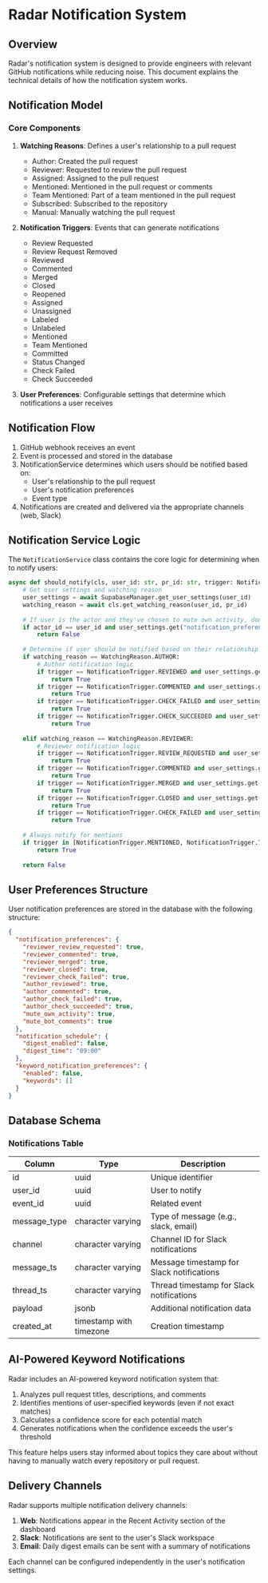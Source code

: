 # Radar Notification System

## Overview

Radar's notification system is designed to provide engineers with relevant GitHub notifications while reducing noise. This document explains the technical details of how the notification system works.

## Notification Model

### Core Components

1. **Watching Reasons**: Defines a user's relationship to a pull request
   - Author: Created the pull request
   - Reviewer: Requested to review the pull request
   - Assigned: Assigned to the pull request
   - Mentioned: Mentioned in the pull request or comments
   - Team Mentioned: Part of a team mentioned in the pull request
   - Subscribed: Subscribed to the repository
   - Manual: Manually watching the pull request

2. **Notification Triggers**: Events that can generate notifications
   - Review Requested
   - Review Request Removed
   - Reviewed
   - Commented
   - Merged
   - Closed
   - Reopened
   - Assigned
   - Unassigned
   - Labeled
   - Unlabeled
   - Mentioned
   - Team Mentioned
   - Committed
   - Status Changed
   - Check Failed
   - Check Succeeded

3. **User Preferences**: Configurable settings that determine which notifications a user receives

## Notification Flow

1. GitHub webhook receives an event
2. Event is processed and stored in the database
3. NotificationService determines which users should be notified based on:
   - User's relationship to the pull request
   - User's notification preferences
   - Event type
4. Notifications are created and delivered via the appropriate channels (web, Slack)

## Notification Service Logic

The `NotificationService` class contains the core logic for determining when to notify users:

```python
async def should_notify(cls, user_id: str, pr_id: str, trigger: NotificationTrigger, actor_id: str = None):
    # Get user settings and watching reason
    user_settings = await SupabaseManager.get_user_settings(user_id)
    watching_reason = await cls.get_watching_reason(user_id, pr_id)
    
    # If user is the actor and they've chosen to mute own activity, don't notify
    if actor_id == user_id and user_settings.get("notification_preferences", {}).get("mute_own_activity", True):
        return False
    
    # Determine if user should be notified based on their relationship to the PR and the trigger
    if watching_reason == WatchingReason.AUTHOR:
        # Author notification logic
        if trigger == NotificationTrigger.REVIEWED and user_settings.get("notification_preferences", {}).get("author_reviewed", True):
            return True
        if trigger == NotificationTrigger.COMMENTED and user_settings.get("notification_preferences", {}).get("author_commented", True):
            return True
        if trigger == NotificationTrigger.CHECK_FAILED and user_settings.get("notification_preferences", {}).get("author_check_failed", True):
            return True
        if trigger == NotificationTrigger.CHECK_SUCCEEDED and user_settings.get("notification_preferences", {}).get("author_check_succeeded", True):
            return True
    
    elif watching_reason == WatchingReason.REVIEWER:
        # Reviewer notification logic
        if trigger == NotificationTrigger.REVIEW_REQUESTED and user_settings.get("notification_preferences", {}).get("reviewer_review_requested", True):
            return True
        if trigger == NotificationTrigger.COMMENTED and user_settings.get("notification_preferences", {}).get("reviewer_commented", True):
            return True
        if trigger == NotificationTrigger.MERGED and user_settings.get("notification_preferences", {}).get("reviewer_merged", True):
            return True
        if trigger == NotificationTrigger.CLOSED and user_settings.get("notification_preferences", {}).get("reviewer_closed", True):
            return True
        if trigger == NotificationTrigger.CHECK_FAILED and user_settings.get("notification_preferences", {}).get("reviewer_check_failed", True):
            return True
    
    # Always notify for mentions
    if trigger in [NotificationTrigger.MENTIONED, NotificationTrigger.TEAM_MENTIONED]:
        return True
    
    return False
```

## User Preferences Structure

User notification preferences are stored in the database with the following structure:

```json
{
  "notification_preferences": {
    "reviewer_review_requested": true,
    "reviewer_commented": true,
    "reviewer_merged": true,
    "reviewer_closed": true,
    "reviewer_check_failed": true,
    "author_reviewed": true,
    "author_commented": true,
    "author_check_failed": true,
    "author_check_succeeded": true,
    "mute_own_activity": true,
    "mute_bot_comments": true
  },
  "notification_schedule": {
    "digest_enabled": false,
    "digest_time": "09:00"
  },
  "keyword_notification_preferences": {
    "enabled": false,
    "keywords": []
  }
}
```

## Database Schema

### Notifications Table

| Column       | Type                  | Description                              |
|--------------|------------------------|------------------------------------------|
| id           | uuid                   | Unique identifier                        |
| user_id      | uuid                   | User to notify                           |
| event_id     | uuid                   | Related event                            |
| message_type | character varying      | Type of message (e.g., slack, email)     |
| channel      | character varying      | Channel ID for Slack notifications       |
| message_ts   | character varying      | Message timestamp for Slack notifications |
| thread_ts    | character varying      | Thread timestamp for Slack notifications  |
| payload      | jsonb                  | Additional notification data             |
| created_at   | timestamp with timezone | Creation timestamp                       |

## AI-Powered Keyword Notifications

Radar includes an AI-powered keyword notification system that:

1. Analyzes pull request titles, descriptions, and comments
2. Identifies mentions of user-specified keywords (even if not exact matches)
3. Calculates a confidence score for each potential match
4. Generates notifications when the confidence exceeds the user's threshold

This feature helps users stay informed about topics they care about without having to manually watch every repository or pull request.

## Delivery Channels

Radar supports multiple notification delivery channels:

1. **Web**: Notifications appear in the Recent Activity section of the dashboard
2. **Slack**: Notifications are sent to the user's Slack workspace
3. **Email**: Daily digest emails can be sent with a summary of notifications

Each channel can be configured independently in the user's notification settings.
